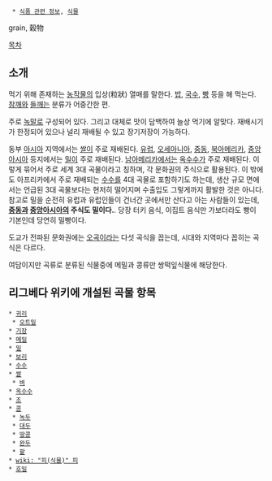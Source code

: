   * [[식품 관련 정보]], [[식물]]

grain, 穀物 

[[목차]]

== 소개 ==
먹기 위해 존재하는 [[농작물]]의 입상(粒狀) 열매를 말한다. [[밥]], [[국수]], [[빵]] 등을 해 먹는다. [[참깨]]와 [[들깨]]는 분류가 어중간한 편.

주로 [[녹말]]로 구성되어 있다. 그리고 대체로 맛이 담백하여 늘상 먹기에 알맞다. 재배시기가 한정되어 있으나 널리 재배될 수 있고 장기저장이 가능하다.

동부 [[아시아]] 지역에서는 [[쌀]]이 주로 재배된다. [[유럽]], [[오세아니아]], [[중동]], [[북아메리카]], [[중앙아시아]] 등지에서는 [[밀]]이 주로 재배된다. [[남아메리카]]에서는 [[옥수수]]가 주로 재배된다. 이렇게 묶어서 주로 세계 3대 곡물이라고 칭하며, 각 문화권의 주식으로 활용된다. 이 밖에도 아프리카에서 주로 재배되는 [[수수]]를 4대 곡물로 포함하기도 하는데, 생산 규모 면에서는 언급된 3대 곡물보다는 현저히 떨어지며 수출입도 그렇게까지 활발한 것은 아니다. 참고로 밀을 순전히 유럽과 유럽인들이 건너간 곳에서만 산다고 아는 사람들이 있는데, '''[[중동]]과 [[중앙아시아]]의 주식도 밀이다.'''. 당장 터키 음식, 이집트 음식만 가보더라도 빵이 기본인데 당연히 밀빵이다.

도교가 전파된 문화권에는 [[오곡]]이라는 다섯 곡식을 꼽는데, 시대와 지역마다 꼽히는 곡식은 다르다. 

여담이지만 곡류로 분류된 식물중에 메밀과 콩류만 쌍떡잎식물에 해당한다.

== 리그베다 위키에 개설된 곡물 항목 ==
 * [[귀리]]
  * [[오트밀]]
 * [[기장]]
 * [[메밀]]
 * [[밀]]
 * [[보리]]
 * [[수수]]
 * [[쌀]]
  * [[벼]]
 * [[옥수수]]
 * [[조]]
 * [[콩]]
  * [[녹두]]
  * [[대두]]
  * [[땅콩]]
  * [[완두]]
  * [[팥]]
 * [[wiki: "피(식물)" 피]]
 * [[호밀]]
